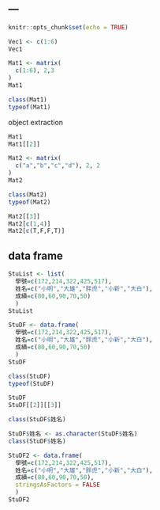 ---
---

```r
knitr::opts_chunk$set(echo = TRUE)
```

```r
Vec1 <- c(1:6)
Vec1
```

```r
Mat1 <- matrix(
  c(1:6), 2,3
)
Mat1
```

```r
class(Mat1)
typeof(Mat1)
```

object extraction
```r
Mat1
Mat1[[2]]
```

```r
Mat2 <- matrix(
  c("a","b","c","d"), 2, 2
)
Mat2
```

```r
class(Mat2)
typeof(Mat2)
```

```r
Mat2[[3]]
Mat2[c(1,4)]
Mat2[c(T,F,F,T)]
```

## data frame

```r
StuList <- list(
  學號=c(172,214,322,425,517),
  姓名=c("小明","大雄","胖虎","小新","大白"),
  成績=c(80,60,90,70,50)
  )
StuList 
```

```r
StuDF <- data.frame(
  學號=c(172,214,322,425,517),
  姓名=c("小明","大雄","胖虎","小新","大白"),
  成績=c(80,60,90,70,50)
  )
StuDF 
```

```r
class(StuDF)
typeof(StuDF)
```

```r
StuDF
StuDF[[2]][[3]]
```

```r
class(StuDF$姓名)

StuDF$姓名 <- as.character(StuDF$姓名)
class(StuDF$姓名)
```

```r
StuDF2 <- data.frame(
  學號=c(172,214,322,425,517),
  姓名=c("小明","大雄","胖虎","小新","大白"),
  成績=c(80,60,90,70,50),
  stringsAsFactors = FALSE
  )
StuDF2 
```


